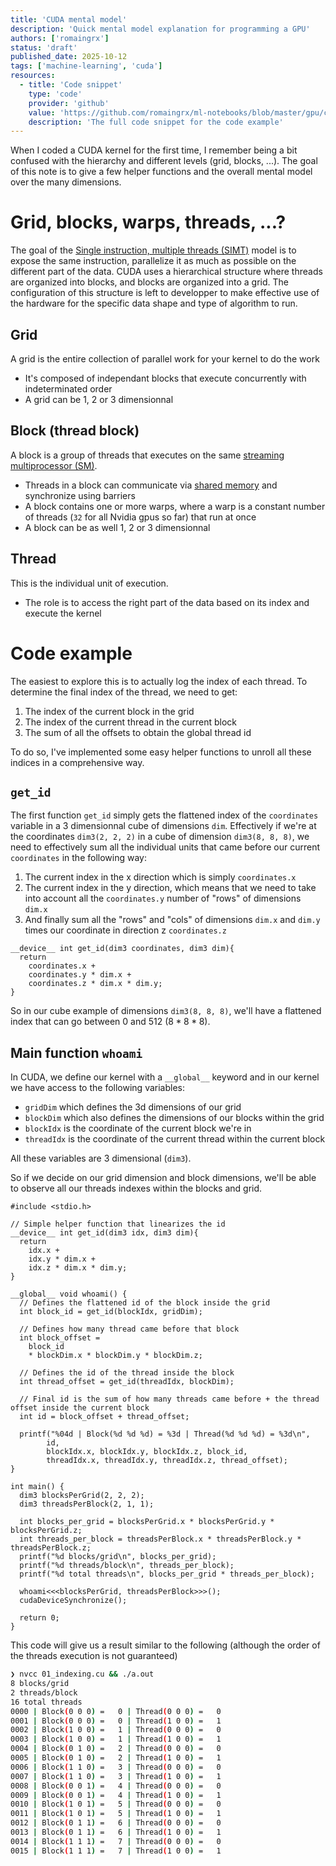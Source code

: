 ```yaml
---
title: 'CUDA mental model'
description: 'Quick mental model explanation for programming a GPU'
authors: ['romaingrx']
status: 'draft'
published_date: 2025-10-12
tags: ['machine-learning', 'cuda']
resources:
  - title: 'Code snippet'
    type: 'code'
    provider: 'github'
    value: 'https://github.com/romaingrx/ml-notebooks/blob/master/gpu/cuda/01_indexing.cu'
    description: 'The full code snippet for the code example'
---
```


When I coded a CUDA kernel for the first time, I remember being a bit confused with the hierarchy and different levels (grid, blocks, ...). The goal of this note is to give a few helper functions and the overall mental model over the many dimensions.

# Grid, blocks, warps, threads, ...?

The goal of the [Single instruction, multiple threads (SIMT)](https://en.wikipedia.org/wiki/Single_instruction,_multiple_threads) model is to expose the same instruction, parallelize it as much as possible on the different part of the data. CUDA uses a hierarchical structure where threads are organized into blocks, and blocks are organized into a grid. The configuration of this structure is left to developper to make effective use of the hardware for the specific data shape and type of algorithm to run.

## Grid

A grid is the entire collection of parallel work for your kernel to do the work

- It's composed of independant blocks that execute concurrently with indeterminated order
- A grid can be 1, 2 or 3 dimensionnal

## Block (thread block)
A block is a group of threads that executes on the same [streaming multiprocessor (SM)](https://modal.com/gpu-glossary/device-hardware/streaming-multiprocessor).

- Threads in a block can communicate via [shared memory](https://modal.com/gpu-glossary/device-software/shared-memory) and synchronize using barriers
- A block contains one or more warps, where a warp is a constant number of threads (`32` for all Nvidia gpus so far) that run at once
- A block can be as well 1, 2 or 3 dimensionnal

## Thread

This is the individual unit of execution.

- The role is to access the right part of the data based on its index and execute the kernel


# Code example

The easiest to explore this is to actually log the index of each thread. To determine the final index of the thread, we need to get:

1. The index of the current block in the grid
2. The index of the current thread in the current block
3. The sum of all the offsets to obtain the global thread id

To do so, I've implemented some easy helper functions to unroll all these indices in a comprehensive way.

## `get_id`

The first function `get_id` simply gets the flattened index of the `coordinates` variable in a 3 dimensionnal cube of dimensions `dim`. Effectively if we're at the coordinates `dim3(2, 2, 2)` in a cube of dimension `dim3(8, 8, 8)`, we need to effectively sum all the individual units that came before our current `coordinates` in the following way:
1. The current index in the x direction which is simply `coordinates.x`
2. The current index in the y direction, which means that we need to take into account all the `coordinates.y` number of "rows" of dimensions `dim.x`
3. And finally sum all the "rows" and "cols" of dimensions `dim.x` and `dim.y` times our coordinate in direction z `coordinates.z`

```cuda
__device__ int get_id(dim3 coordinates, dim3 dim){
  return
    coordinates.x +
    coordinates.y * dim.x +
    coordinates.z * dim.x * dim.y;
}
```

So in our cube example of dimensions `dim3(8, 8, 8)`, we'll have a flattened index that can go between $0$ and $512$ ($8*8*8$).

## Main function `whoami`

In CUDA, we define our kernel with a `__global__` keyword and in our kernel we have access to the following variables:
- `gridDim` which defines the 3d dimensions of our grid
- `blockDim` which also defines the dimensions of our blocks within the grid
- `blockIdx` is the coordinate of the current block we're in
- `threadIdx` is the coordinate of the current thread within the current block

All these variables are 3 dimensional (`dim3`).

So if we decide on our grid dimension and block dimensions, we'll be able to observe all our threads indexes within the blocks and grid.


```cuda
#include <stdio.h>

// Simple helper function that linearizes the id
__device__ int get_id(dim3 idx, dim3 dim){
  return
    idx.x +
    idx.y * dim.x +
    idx.z * dim.x * dim.y;
}

__global__ void whoami() {
  // Defines the flattened id of the block inside the grid
  int block_id = get_id(blockIdx, gridDim);

  // Defines how many thread came before that block
  int block_offset = 
    block_id
    * blockDim.x * blockDim.y * blockDim.z;

  // Defines the id of the thread inside the block
  int thread_offset = get_id(threadIdx, blockDim);

  // Final id is the sum of how many threads came before + the thread offset inside the current block
  int id = block_offset + thread_offset;

  printf("%04d | Block(%d %d %d) = %3d | Thread(%d %d %d) = %3d\n",
        id,
        blockIdx.x, blockIdx.y, blockIdx.z, block_id,
        threadIdx.x, threadIdx.y, threadIdx.z, thread_offset);
}

int main() { 
  dim3 blocksPerGrid(2, 2, 2);
  dim3 threadsPerBlock(2, 1, 1);

  int blocks_per_grid = blocksPerGrid.x * blocksPerGrid.y * blocksPerGrid.z;
  int threads_per_block = threadsPerBlock.x * threadsPerBlock.y * threadsPerBlock.z;
  printf("%d blocks/grid\n", blocks_per_grid);
  printf("%d threads/block\n", threads_per_block);
  printf("%d total threads\n", blocks_per_grid * threads_per_block);

  whoami<<<blocksPerGrid, threadsPerBlock>>>();
  cudaDeviceSynchronize();

  return 0;
}
```

This code will give us a result similar to the following (although the order of the threads execution is not guaranteed)

```zsh
❯ nvcc 01_indexing.cu && ./a.out
8 blocks/grid
2 threads/block
16 total threads
0000 | Block(0 0 0) =   0 | Thread(0 0 0) =   0
0001 | Block(0 0 0) =   0 | Thread(1 0 0) =   1
0002 | Block(1 0 0) =   1 | Thread(0 0 0) =   0
0003 | Block(1 0 0) =   1 | Thread(1 0 0) =   1
0004 | Block(0 1 0) =   2 | Thread(0 0 0) =   0
0005 | Block(0 1 0) =   2 | Thread(1 0 0) =   1
0006 | Block(1 1 0) =   3 | Thread(0 0 0) =   0
0007 | Block(1 1 0) =   3 | Thread(1 0 0) =   1
0008 | Block(0 0 1) =   4 | Thread(0 0 0) =   0
0009 | Block(0 0 1) =   4 | Thread(1 0 0) =   1
0010 | Block(1 0 1) =   5 | Thread(0 0 0) =   0
0011 | Block(1 0 1) =   5 | Thread(1 0 0) =   1
0012 | Block(0 1 1) =   6 | Thread(0 0 0) =   0
0013 | Block(0 1 1) =   6 | Thread(1 0 0) =   1
0014 | Block(1 1 1) =   7 | Thread(0 0 0) =   0
0015 | Block(1 1 1) =   7 | Thread(1 0 0) =   1
```

